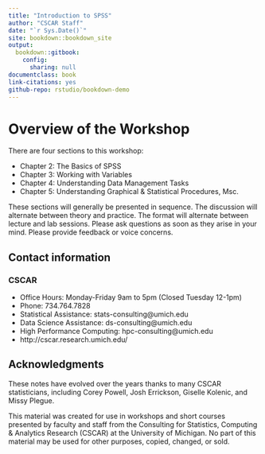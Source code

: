 ```yaml
---
title: "Introduction to SPSS"
author: "CSCAR Staff"
date: "`r Sys.Date()`"
site: bookdown::bookdown_site
output:
  bookdown::gitbook:
    config:
      sharing: null
documentclass: book
link-citations: yes
github-repo: rstudio/bookdown-demo
---
```




# Overview of the Workshop

There are four sections to this workshop:

- Chapter 2: The Basics of SPSS
- Chapter 3: Working with Variables
- Chapter 4: Understanding Data Management Tasks
- Chapter 5: Understanding Graphical & Statistical Procedures, Msc.

These sections will generally be presented in sequence. The discussion
will alternate between theory and practice. The format will alternate
between lecture and lab sessions. Please ask questions as soon as they
arise in your mind. Please provide feedback or voice concerns.

## Contact information

### CSCAR

- Office Hours: Monday-Friday 9am to 5pm (Closed Tuesday 12-1pm)
- Phone: 734.764.7828
- Statistical Assistance: stats-consulting@umich.edu
- Data Science Assistance: ds-consulting@umich.edu
- High Performance Computing: hpc-consulting@umich.edu
- http://cscar.research.umich.edu/

## Acknowledgments

These notes have evolved over the years thanks to many CSCAR
statisticians, including Corey Powell, Josh Errickson, Giselle
Kolenic, and Missy Plegue.

This material was created for use in workshops and short courses
presented by faculty and staff from the Consulting for Statistics,
Computing \& Analytics Research (CSCAR) at the University of
Michigan. No part of this material may be used for other purposes,
copied, changed, or sold.
